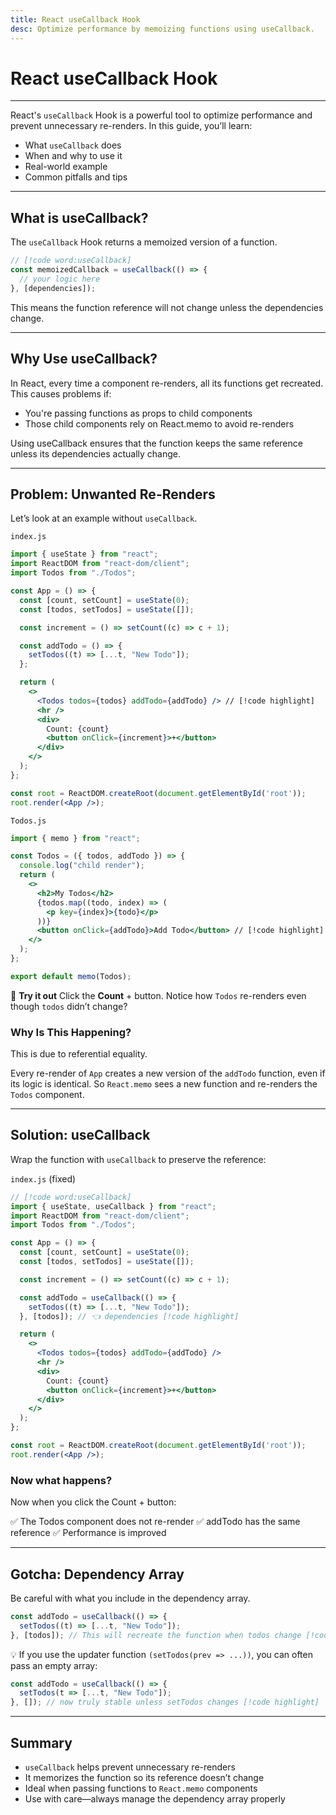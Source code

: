 ```yaml
---
title: React useCallback Hook
desc: Optimize performance by memoizing functions using useCallback.
---
```


# React useCallback Hook

---

React's `useCallback` Hook is a powerful tool to optimize performance and prevent unnecessary re-renders. In this guide, you’ll learn:

- What `useCallback` does
- When and why to use it
- Real-world example
- Common pitfalls and tips

---

## What is useCallback?
The `useCallback` Hook returns a memoized version of a function.

```jsx
// [!code word:useCallback]
const memoizedCallback = useCallback(() => {
  // your logic here
}, [dependencies]);
```
This means the function reference will not change unless the dependencies change.

---

## Why Use useCallback?
In React, every time a component re-renders, all its functions get recreated. This causes problems if:

- You're passing functions as props to child components
- Those child components rely on React.memo to avoid re-renders

Using useCallback ensures that the function keeps the same reference unless its dependencies actually change.

---

## Problem: Unwanted Re-Renders
Let’s look at an example without `useCallback`.

`index.js`
```jsx
import { useState } from "react";
import ReactDOM from "react-dom/client";
import Todos from "./Todos";

const App = () => {
  const [count, setCount] = useState(0);
  const [todos, setTodos] = useState([]);

  const increment = () => setCount((c) => c + 1);

  const addTodo = () => {
    setTodos((t) => [...t, "New Todo"]);
  };

  return (
    <>
      <Todos todos={todos} addTodo={addTodo} /> // [!code highlight]
      <hr />
      <div>
        Count: {count}
        <button onClick={increment}>+</button>
      </div>
    </>
  );
};

const root = ReactDOM.createRoot(document.getElementById('root'));
root.render(<App />);
```

`Todos.js`
```jsx
import { memo } from "react";

const Todos = ({ todos, addTodo }) => {
  console.log("child render");
  return (
    <>
      <h2>My Todos</h2> 
      {todos.map((todo, index) => (
        <p key={index}>{todo}</p>
      ))}
      <button onClick={addTodo}>Add Todo</button> // [!code highlight]
    </>
  );
};

export default memo(Todos);
```

🔄 **Try it out**
Click the **Count** + button. Notice how `Todos` re-renders even though `todos` didn’t change?

### Why Is This Happening?

This is due to referential equality.

Every re-render of `App` creates a new version of the `addTodo` function, even if its logic is identical.
So `React.memo` sees a new function and re-renders the `Todos` component.

---

## Solution: useCallback
Wrap the function with `useCallback` to preserve the reference:

`index.js` (fixed)
```jsx
// [!code word:useCallback]
import { useState, useCallback } from "react";
import ReactDOM from "react-dom/client";
import Todos from "./Todos";

const App = () => {
  const [count, setCount] = useState(0);
  const [todos, setTodos] = useState([]);

  const increment = () => setCount((c) => c + 1);

  const addTodo = useCallback(() => {
    setTodos((t) => [...t, "New Todo"]);
  }, [todos]); // 👈 dependencies [!code highlight]

  return (
    <>
      <Todos todos={todos} addTodo={addTodo} />
      <hr />
      <div>
        Count: {count}
        <button onClick={increment}>+</button>
      </div>
    </>
  );
};

const root = ReactDOM.createRoot(document.getElementById('root'));
root.render(<App />);

```

### Now what happens?
Now when you click the Count + button:

✅ The Todos component does not re-render
✅ addTodo has the same reference
✅ Performance is improved


---

## Gotcha: Dependency Array
Be careful with what you include in the dependency array.
```jsx
const addTodo = useCallback(() => {
  setTodos((t) => [...t, "New Todo"]);
}, [todos]); // This will recreate the function when todos change [!code highlight]
```

💡 If you use the updater function `(setTodos(prev => ...))`, you can often pass an empty array:
```jsx
const addTodo = useCallback(() => {
  setTodos(t => [...t, "New Todo"]);
}, []); // now truly stable unless setTodos changes [!code highlight]
```
---

## Summary
- `useCallback` helps prevent unnecessary re-renders
- It memorizes the function so its reference doesn’t change
- Ideal when passing functions to `React.memo` components
- Use with care—always manage the dependency array properly